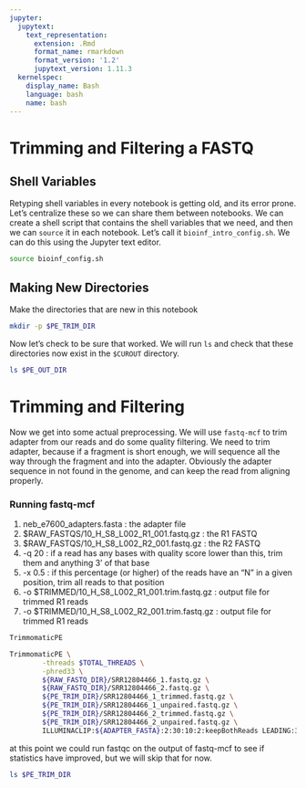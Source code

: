 ```yaml
---
jupyter:
  jupytext:
    text_representation:
      extension: .Rmd
      format_name: rmarkdown
      format_version: '1.2'
      jupytext_version: 1.11.3
  kernelspec:
    display_name: Bash
    language: bash
    name: bash
---
```


<!-- #region -->
# Trimming and Filtering a FASTQ


## Shell Variables
Retyping shell variables in every notebook is getting old, and its error prone.  Let's centralize these so we can share them between notebooks.  We can create a shell script that contains the shell variables that we need, and then we can `source` it in each notebook.  Let's call it `bioinf_intro_config.sh`.  We can do this using the Jupyter text editor.
<!-- #endregion -->

```bash
source bioinf_config.sh
```

## Making New Directories
Make the directories that are new in this notebook

```bash
mkdir -p $PE_TRIM_DIR
```

Now let's check to be sure that worked.  We will run `ls` and check that these directories now exist in the `$CUROUT` directory.

```bash
ls $PE_OUT_DIR
```

# Trimming and Filtering
Now we get into some actual preprocessing.  We will use `fastq-mcf` to trim adapter from our reads and do some quality filtering.  We need to trim adapter, because if a fragment is short enough, we will sequence all the way through the fragment and into the adapter.  Obviously the adapter sequence in not found in the genome, and can keep the read from aligning properly.


### Running fastq-mcf
1. neb_e7600_adapters.fasta : the adapter file
2. \$RAW_FASTQS/10_H_S8_L002_R1_001.fastq.gz : the R1 FASTQ 
3. \$RAW_FASTQS/10_H_S8_L002_R2_001.fastq.gz : the R2 FASTQ 
3. -q 20 : if a read has any bases with quality score lower than this, trim them and anything 3' of that base
4. -x 0.5 : if this percentage (or higher) of the reads have an "N" in a given position, trim all reads to that position
5. -o \$TRIMMED/10_H_S8_L002_R1_001.trim.fastq.gz : output file for trimmed R1 reads
5. -o \$TRIMMED/10_H_S8_L002_R2_001.trim.fastq.gz : output file for trimmed R1 reads

```bash
TrimmomaticPE
```

```bash
TrimmomaticPE \
        -threads $TOTAL_THREADS \
        -phred33 \
        ${RAW_FASTQ_DIR}/SRR12804466_1.fastq.gz \
        ${RAW_FASTQ_DIR}/SRR12804466_2.fastq.gz \
        ${PE_TRIM_DIR}/SRR12804466_1_trimmed.fastq.gz \
        ${PE_TRIM_DIR}/SRR12804466_1_unpaired.fastq.gz \
        ${PE_TRIM_DIR}/SRR12804466_2_trimmed.fastq.gz \
        ${PE_TRIM_DIR}/SRR12804466_2_unpaired.fastq.gz \
        ILLUMINACLIP:${ADAPTER_FASTA}:2:30:10:2:keepBothReads LEADING:3 TRAILING:3 MINLEN:36
```

at this point we could run fastqc on the output of fastq-mcf to see if statistics have improved, but we will skip that for now.

```bash
ls $PE_TRIM_DIR
```
